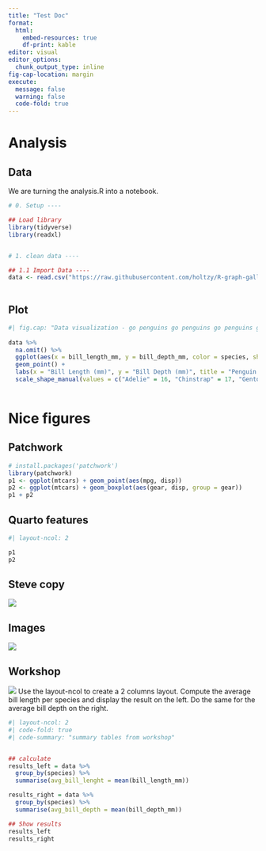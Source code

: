 ```yaml
---
title: "Test Doc"
format: 
  html:
    embed-resources: true
    df-print: kable
editor: visual
editor_options: 
  chunk_output_type: inline
fig-cap-location: margin
execute:
  message: false
  warning: false
  code-fold: true
---
```


# Analysis

## Data

We are turning the analysis.R into a notebook.

```r

# 0. Setup ----

## Load library
library(tidyverse)
library(readxl)


# 1. clean data ----

## 1.1 Import Data ----
data <- read.csv("https://raw.githubusercontent.com/holtzy/R-graph-gallery/master/DATA/data_2.csv")
 


```

## Plot

```r
#| fig.cap: "Data visualization - go penguins go penguins go penguins go penguins go penguins go penguins go penguins go penguins go penguins go penguins go penguins go penguins go penguins "
 
data %>%
  na.omit() %>%
  ggplot(aes(x = bill_length_mm, y = bill_depth_mm, color = species, shape = species)) +
  geom_point() +
  labs(x = "Bill Length (mm)", y = "Bill Depth (mm)", title = "Penguin Bill Dimensions") +
  scale_shape_manual(values = c("Adelie" = 16, "Chinstrap" = 17, "Gentoo" = 18))
 
```

# Nice figures

## Patchwork

```r
# install.packages('patchwork')
library(patchwork)
p1 <- ggplot(mtcars) + geom_point(aes(mpg, disp))
p2 <- ggplot(mtcars) + geom_boxplot(aes(gear, disp, group = gear))
p1 + p2
```

## Quarto features

```r
#| layout-ncol: 2

p1
p2

```

## Steve copy

![](assets/penguins-img.png)
 
## Images

![](images/clipboard-3142843217.png)

## Workshop


![](assets/penguins-img.png)
Use the layout-ncol to create a 2 columns layout. Compute the average bill length per species and display the result on the left. Do the same for the average bill depth on the right.

```r
#| layout-ncol: 2
#| code-fold: true
#| code-summary: "summary tables from workshop"


## calculate
results_left = data %>% 
  group_by(species) %>% 
  summarise(avg_bill_lenght = mean(bill_length_mm))

results_right = data %>% 
  group_by(species) %>% 
  summarise(avg_bill_depth = mean(bill_depth_mm))

## Show results
results_left
results_right
```

 